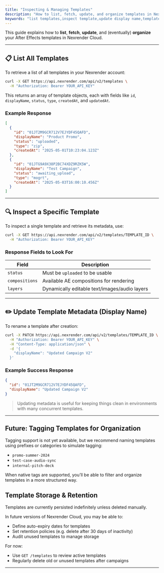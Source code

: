 ```yaml
---
title: "Inspecting & Managing Templates"
description: "How to list, fetch, update, and organize templates in Nexrender Cloud."
keywords: "list templates,inspect template,update display name,template tags,template retention"
---
```


This guide explains how to **list**, **fetch**, **update**, and (eventually) **organize** your After Effects templates in Nexrender Cloud.

---

## 📋 List All Templates

To retrieve a list of all templates in your Nexrender account:

```bash
curl -X GET https://api.nexrender.com/api/v2/templates \
  -H "Authorization: Bearer YOUR_API_KEY"
```

This returns an array of template objects, each with fields like `id`, `displayName`, `status`, `type`, `createdAt`, and `updatedAt`.

### Example Response

```json
[
  {
    "id": "01JT2M9GCR712V7EJYDF45QAFD",
    "displayName": "Product Promo",
    "status": "uploaded",
    "type": "zip",
    "createdAt": "2025-05-01T10:23:04.123Z"
  },
  {
    "id": "01JTG9A9X38P2BC74XDZ9RZK5W",
    "displayName": "Test Campaign",
    "status": "awaiting_upload",
    "type": "mogrt",
    "createdAt": "2025-05-03T16:00:10.456Z"
  }
]
```

---

## 🔍 Inspect a Specific Template

To inspect a single template and retrieve its metadata, use:

```bash
curl -X GET https://api.nexrender.com/api/v2/templates/TEMPLATE_ID \
  -H "Authorization: Bearer YOUR_API_KEY"
```

### Response Fields to Look For

| Field          | Description                                   |
| -------------- | --------------------------------------------- |
| `status`       | Must be `uploaded` to be usable               |
| `compositions` | Available AE compositions for rendering       |
| `layers`       | Dynamically editable text/images/audio layers |

---

## ✏️ Update Template Metadata (Display Name)

To rename a template after creation:

```bash
curl -X PATCH https://api.nexrender.com/api/v2/templates/TEMPLATE_ID \
  -H "Authorization: Bearer YOUR_API_KEY" \
  -H "Content-Type: application/json" \
  -d '{
    "displayName": "Updated Campaign V2"
  }'
```

### Example Success Response

```json
{
  "id": "01JT2M9GCR712V7EJYDF45QAFD",
  "displayName": "Updated Campaign V2"
}
```

> Updating metadata is useful for keeping things clean in environments with many concurrent templates.

---

## Future: Tagging Templates for Organization

Tagging support is not yet available, but we recommend naming templates using prefixes or categories to simulate tagging:

- `promo-summer-2024`
- `test-case-audio-sync`
- `internal-pitch-deck`

When native tags are supported, you’ll be able to filter and organize templates in a more structured way.

## Template Storage & Retention

Templates are currently persisted indefinitely unless deleted manually.

In future versions of Nexrender Cloud, you may be able to:

- Define auto-expiry dates for templates
- Set retention policies (e.g. delete after 30 days of inactivity)
- Audit unused templates to manage storage

For now:

- Use `GET /templates` to review active templates
- Regularly delete old or unused templates after campaigns

---